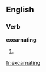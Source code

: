 
==English==

===Verb===
'''excarnating'''

# {{present participle of|[[excarnate]]}}

[[fr:excarnating]]
